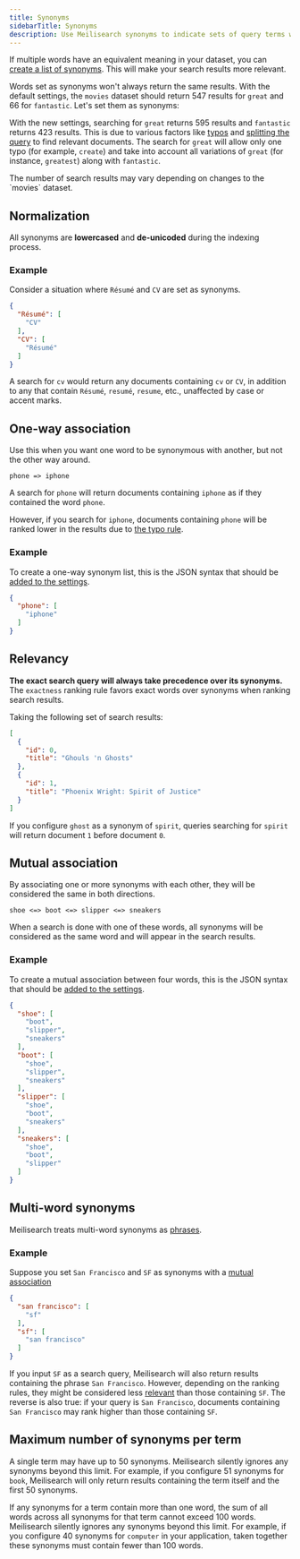 ```yaml
---
title: Synonyms
sidebarTitle: Synonyms
description: Use Meilisearch synonyms to indicate sets of query terms which should be considered equivalent during search.
---
```



If multiple words have an equivalent meaning in your dataset, you can [create a list of synonyms](/reference/api/settings#update-synonyms). This will make your search results more relevant.

Words set as synonyms won't always return the same results. With the default settings, the `movies` dataset should return 547 results for `great` and 66 for `fantastic`. Let's set them as synonyms:

<CodeSamplesSynonymsGuide1 />

With the new settings, searching for `great` returns 595 results and `fantastic` returns 423 results. This is due to various factors like [typos](/learn/relevancy/typo_tolerance_settings#minwordsizefortypos) and [splitting the query](/learn/engine/concat#split-queries) to find relevant documents. The search for `great` will allow only one typo (for example, `create`) and take into account all variations of `great` (for instance, `greatest`) along with `fantastic`.

<Warning>
The number of search results may vary depending on changes to the `movies` dataset.
</Warning>

## Normalization

All synonyms are **lowercased** and **de-unicoded** during the indexing process.

### Example

Consider a situation where `Résumé` and `CV` are set as synonyms.

```json
{
  "Résumé": [
    "CV"
  ],
  "CV": [
    "Résumé"
  ]
}
```

A search for `cv` would return any documents containing `cv` or `CV`, in addition to any that contain `Résumé`, `resumé`, `resume`, etc., unaffected by case or accent marks.

## One-way association

Use this when you want one word to be synonymous with another, but not the other way around.

```
phone => iphone
```

A search for `phone` will return documents containing `iphone` as if they contained the word `phone`.

However, if you search for `iphone`, documents containing `phone` will be ranked lower in the results due to [the typo rule](/learn/relevancy/ranking_rules).

### Example

To create a one-way synonym list, this is the JSON syntax that should be [added to the settings](/reference/api/settings#update-synonyms).

```json
{
  "phone": [
    "iphone"
  ]
}
```

## Relevancy

**The exact search query will always take precedence over its synonyms.** The `exactness` ranking rule favors exact words over synonyms when ranking search results.

Taking the following set of search results:

```json
[
  {
    "id": 0,
    "title": "Ghouls 'n Ghosts"
  },
  {
    "id": 1,
    "title": "Phoenix Wright: Spirit of Justice"
  }
]
```

If you configure `ghost` as a synonym of `spirit`, queries searching for `spirit` will return document `1` before document `0`.

## Mutual association

By associating one or more synonyms with each other, they will be considered the same in both directions.

```
shoe <=> boot <=> slipper <=> sneakers
```

When a search is done with one of these words, all synonyms will be considered as the same word and will appear in the search results.

### Example

To create a mutual association between four words, this is the JSON syntax that should be [added to the settings](/reference/api/settings#update-synonyms).

```json
{
  "shoe": [
    "boot",
    "slipper",
    "sneakers"
  ],
  "boot": [
    "shoe",
    "slipper",
    "sneakers"
  ],
  "slipper": [
    "shoe",
    "boot",
    "sneakers"
  ],
  "sneakers": [
    "shoe",
    "boot",
    "slipper"
  ]
}
```

## Multi-word synonyms

Meilisearch treats multi-word synonyms as [phrases](/reference/api/search#phrase-search).

### Example

Suppose you set `San Francisco` and `SF` as synonyms with a [mutual association](#mutual-association)

```json
{
  "san francisco": [
    "sf"
  ],
  "sf": [
    "san francisco"
  ]
}
```

If you input `SF` as a search query, Meilisearch will also return results containing the phrase `San Francisco`. However, depending on the ranking rules, they might be considered less [relevant](/learn/relevancy/relevancy) than those containing `SF`. The reverse is also true: if your query is `San Francisco`, documents containing `San Francisco` may rank higher than those containing `SF`.

## Maximum number of synonyms per term

A single term may have up to 50 synonyms. Meilisearch silently ignores any synonyms beyond this limit. For example, if you configure 51 synonyms for `book`, Meilisearch will only return results containing the term itself and the first 50 synonyms.

If any synonyms for a term contain more than one word, the sum of all words across all synonyms for that term cannot exceed 100 words. Meilisearch silently ignores any synonyms beyond this limit. For example, if you configure 40 synonyms for `computer` in your application, taken together these synonyms must contain fewer than 100 words.

